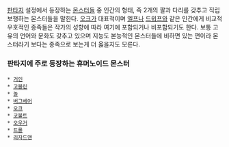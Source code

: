 [[판타지]] 설정에서 등장하는 [[몬스터]]들 중 인간의 형태, 즉 2개의 팔과 다리를 갖추고 직립보행하는 몬스터들을 말한다.
[[오크]]가 대표적이며 [[엘프]]나 [[드워프]]와 같은 인간에게 비교적 우호적인 종족들은 작가의 성향에 따라 여기에 포함되거나 비포함되기도 한다.
보통 고유의 언어와 문화도 갖추고 있으며 지능도 본능적인 몬스터들에 비하면 있는 편이라 몬스터라기 보다는 종족으로 보는게 더 옳을지도 모른다.

=== 판타지에 주로 등장하는 휴머노이드 몬스터 ===
 * [[거인]]
 * [[고블린]]
 * [[놀]]
 * [[버그베어]]
 * [[오크]]
 * [[코볼트]]
 * [[오우거]]
 * [[트롤]]
 * [[리자드맨]]
